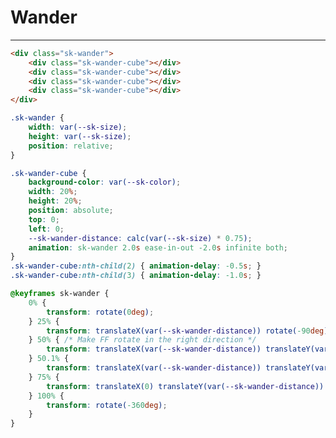 
<Meta />

<style>
{`
    .sk-wander {
        --sk-size: 40px;
        --sk-color: #1ea7fd;
        width: var(--sk-size);
        height: var(--sk-size);
        position: relative;
    }

    .sk-wander-cube {
        background-color: var(--sk-color);
        width: 20%;
        height: 20%;
        position: absolute;
        top: 0;
        left: 0;
        --sk-wander-distance: calc(var(--sk-size) * 0.75);
        animation: sk-wander 2.0s ease-in-out -2.0s infinite both;
    }
    .sk-wander-cube:nth-child(2) { animation-delay: -0.5s; }
    .sk-wander-cube:nth-child(3) { animation-delay: -1.0s; }

    @keyframes sk-wander {
        0% {
            transform: rotate(0deg);
        } 25% {
            transform: translateX(var(--sk-wander-distance)) rotate(-90deg) scale(0.6);
        } 50% { /* Make FF rotate in the right direction */
            transform: translateX(var(--sk-wander-distance)) translateY(var(--sk-wander-distance)) rotate(-179deg);
        } 50.1% {
            transform: translateX(var(--sk-wander-distance)) translateY(var(--sk-wander-distance)) rotate(-180deg);
        } 75% {
            transform: translateX(0) translateY(var(--sk-wander-distance)) rotate(-270deg) scale(0.6);
        } 100% {
            transform: rotate(-360deg);
        }
    }    
`}
</style>

# Wander

<Unstyled>
    <div className="p-20">
        <div class="sk-wander">
            <div class="sk-wander-cube"></div>
            <div class="sk-wander-cube"></div>
            <div class="sk-wander-cube"></div>
            <div class="sk-wander-cube"></div>
        </div>
    </div>
</Unstyled>

---

```html
<div class="sk-wander">
    <div class="sk-wander-cube"></div>
    <div class="sk-wander-cube"></div>
    <div class="sk-wander-cube"></div>
    <div class="sk-wander-cube"></div>
</div>
```

```css
.sk-wander {
    width: var(--sk-size);
    height: var(--sk-size);
    position: relative;
}

.sk-wander-cube {
    background-color: var(--sk-color);
    width: 20%;
    height: 20%;
    position: absolute;
    top: 0;
    left: 0;
    --sk-wander-distance: calc(var(--sk-size) * 0.75);
    animation: sk-wander 2.0s ease-in-out -2.0s infinite both;
}
.sk-wander-cube:nth-child(2) { animation-delay: -0.5s; }
.sk-wander-cube:nth-child(3) { animation-delay: -1.0s; }

@keyframes sk-wander {
    0% {
        transform: rotate(0deg);
    } 25% {
        transform: translateX(var(--sk-wander-distance)) rotate(-90deg) scale(0.6);
    } 50% { /* Make FF rotate in the right direction */
        transform: translateX(var(--sk-wander-distance)) translateY(var(--sk-wander-distance)) rotate(-179deg);
    } 50.1% {
        transform: translateX(var(--sk-wander-distance)) translateY(var(--sk-wander-distance)) rotate(-180deg);
    } 75% {
        transform: translateX(0) translateY(var(--sk-wander-distance)) rotate(-270deg) scale(0.6);
    } 100% {
        transform: rotate(-360deg);
    }
}
```